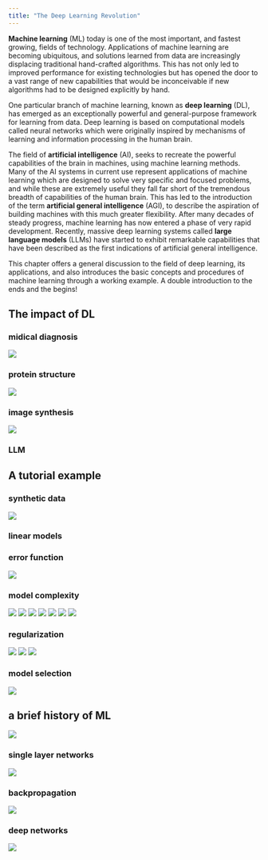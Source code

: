 ```yaml
---
title: "The Deep Learning Revolution"
---
```


**Machine learning** (ML) today is one of the most important, and fastest growing, fields of technology. Applications of machine learning are becoming ubiquitous, and solutions learned from data are increasingly displacing traditional hand-crafted algorithms. This has not only led to improved performance for existing technologies but has opened the door to a vast range of new capabilities that would be inconceivable if new algorithms had to be designed explicitly by hand.

One particular branch of machine learning, known as **deep learning** (DL), has emerged as an exceptionally powerful and general-purpose framework for learning from data. Deep learning is based on computational models called neural networks which were originally inspired by mechanisms of learning and information processing in the human brain.

The field of **artificial intelligence** (AI), seeks to recreate the powerful capabilities of the brain in machines, using machine learning methods. Many of the AI systems in current use represent applications of machine learning which are designed to solve very specific and focused problems, and while these are extremely useful they fall far short of the tremendous breadth of capabilities of the human brain. This has led to the introduction of the term **artificial general intelligence** (AGI), to describe the aspiration of building machines with this much greater flexibility.  After many decades of steady progress, machine learning has now entered a phase of very rapid development. Recently, massive deep learning systems called **large language models** (LLMs) have started to exhibit remarkable capabilities that have been described as the first indications of artificial general intelligence.

This chapter offers a general discussion to the field of deep learning, its applications, and also introduces the basic concepts and procedures of machine learning through a working example. A double introduction to the ends and the begins!

## The impact of DL 

### midical diagnosis

![](./img/DLFC/Chapter-1/Figure_1.png)

### protein structure

![](./img/DLFC/Chapter-1/Figure_2.png)

### image synthesis

![](./img/DLFC/Chapter-1/Figure_3.png)

### LLM

## A tutorial example 

### synthetic data

![](./img/DLFC/Chapter-1/Figure_4.png)

### linear models

### error function

![](./img/DLFC/Chapter-1/Figure_5.png)

### model complexity

![](./img/DLFC/Chapter-1/Figure_6_a.png)
![](./img/DLFC/Chapter-1/Figure_6_b.png)
![](./img/DLFC/Chapter-1/Figure_6_c.png)
![](./img/DLFC/Chapter-1/Figure_6_d.png)
![](./img/DLFC/Chapter-1/Figure_7.png)
![](./img/DLFC/Chapter-1/Figure_8_a.png)
![](./img/DLFC/Chapter-1/Figure_8_b.png)

### regularization

![](./img/DLFC/Chapter-1/Figure_9_a.png)
![](./img/DLFC/Chapter-1/Figure_9_b.png)
![](./img/DLFC/Chapter-1/Figure_10.png)

### model selection

![](./img/DLFC/Chapter-1/Figure_11.png)

## a brief history of ML

![](./img/DLFC/Chapter-1/Figure_12.jpg)

### single layer networks

![](./img/DLFC/Chapter-1/Figure_13.png)

### backpropagation

![](./img/DLFC/Chapter-1/Figure_15.png)

### deep networks

![](./img/DLFC/Chapter-1/Figure_16.png)
